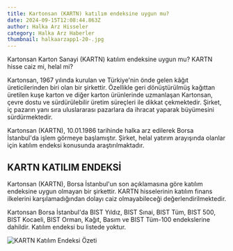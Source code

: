 ```yaml
---
title: Kartonsan (KARTN) katılım endeksine uygun mu?
date: 2024-09-15T12:08:44.863Z
author: Halka Arz Hisseler
category: Halka Arz Haberler
thumbnail: halkaarzapp1-20-.jpg
---
```

Kartonsan Karton Sanayi (KARTN) katılım endeksine uygun mu? KARTN hisse caiz mi, helal mi?

Kartonsan, 1967 yılında kurulan ve Türkiye'nin önde gelen kâğıt üreticilerinden biri olan bir şirkettir. Özellikle geri dönüştürülmüş kağıttan üretilen kuşe karton ve diğer karton ürünlerinde uzmanlaşan Kartonsan, çevre dostu ve sürdürülebilir üretim süreçleri ile dikkat çekmektedir. Şirket, iç pazarın yanı sıra uluslararası pazarlara da ihracat yaparak büyümesini sürdürmektedir.

Kartonsan (KARTN), 10.01.1986 tarihinde halka arz edilerek Borsa İstanbul'da işlem görmeye başlamıştır. Şirket, helal yatırım arayışında olanlar için katılım endeksi konusunda araştırılmaktadır.

## **KARTN KATILIM ENDEKSİ**

Kartonsan (KARTN), Borsa İstanbul'un son açıklamasına göre katılım endeksine uygun olmayan bir şirkettir. KARTN hisselerinin katılım finans ilkelerini karşılamadığından dolayı caiz olmayabileceği değerlendirilmektedir.

Kartonsan Borsa İstanbul'da BIST Yıldız, BIST Sınai, BIST Tüm, BIST 500, BIST Kocaeli, BIST Orman, Kağıt, Basım ve BIST Tüm-100 endekslerine dahildir. Katılım endeksi bu listede yoktur.

![KARTN Katılım Endeksi Özeti](kartnsan.jpg "KARTN Katılım Endeksi Özeti")
